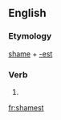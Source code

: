==English==

===Etymology===
[[shame]] + [[-est]]

===Verb===
{{head|en}}

# {{en-archaic second-person singular of|shame|lang=en}}

[[fr:shamest]]